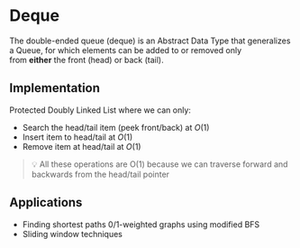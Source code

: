 # Deque 

The double-ended queue (deque) is an Abstract Data Type that generalizes a Queue, for which elements can be added to or removed only from **either** the front (head) or back (tail).

## Implementation

Protected Doubly Linked List where we can only:

- Search the head/tail item (peek front/back) at $O(1)$
- Insert item to head/tail at $O(1)$
- Remove item at head/tail at $O(1)$

> 💡 All these operations are O(1) because we can traverse forward and backwards from the head/tail pointer

## Applications

- Finding shortest paths 0/1-weighted graphs using modified BFS
- Sliding window techniques